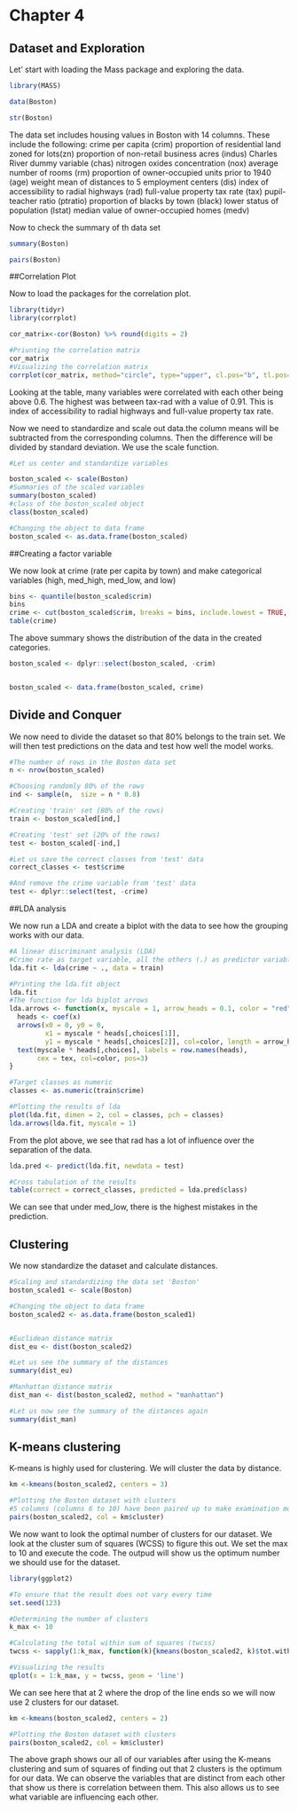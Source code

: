 # Chapter 4


## Dataset and Exploration
Let' start with loading the Mass package and exploring the data. 
```r
library(MASS)

data(Boston)

str(Boston)
```
The data set includes housing values in Boston with 14 columns. These include the following: 
crime per capita (crim)
proportion of residential land zoned for lots(zn)
proportion of non-retail business acres (indus)
Charles River dummy variable (chas)
nitrogen oxides concentration (nox)
average number of rooms (rm)
proportion of owner-occupied units prior to 1940 (age)
weight mean of distances to 5 employment centers (dis)
index of accessibility to radial highways (rad)
full-value property tax rate (tax)
pupil-teacher ratio (ptratio)
proportion of blacks by town (black)
lower status of population (lstat)
median value of owner-occupied homes (medv)



Now to check the summary of th data set

```r

summary(Boston)
```




```r
pairs(Boston)
```

##Correlation Plot

Now to load the packages for the correlation plot. 
```r

library(tidyr)
library(corrplot)


```




```r
cor_matrix<-cor(Boston) %>% round(digits = 2)

#Priunting the correlation matrix
cor_matrix
#Visualizing the correlation matrix
corrplot(cor_matrix, method="circle", type="upper", cl.pos="b", tl.pos="d", tl.cex = 0.6)

```



Looking at the table, many variables were correlated with each other being above 0.6. The highest was between tax-rad with a value of 0.91. This is index of accessibility to radial highways and full-value property tax rate.


Now we need to standardize and scale out data.the column means will be subtracted from the corresponding columns. Then the difference will be divided by standard deviation. We use the scale function. 


```r
#Let us center and standardize variables 

boston_scaled <- scale(Boston) 
#Summaries of the scaled variables 
summary(boston_scaled) 
#class of the boston_scaled object
class(boston_scaled)

```

```r
#Changing the object to data frame
boston_scaled <- as.data.frame(boston_scaled)

```

##Creating a factor variable 

We now look at crime (rate per capita by town) and make categorical variables (high, med_high, med_low, and low)

```r
bins <- quantile(boston_scaled$crim)
bins
crime <- cut(boston_scaled$crim, breaks = bins, include.lowest = TRUE, labels = c("low","med_low","med_high","high"))
table(crime)
```
The above summary shows the distribution of the data in the created categories. 
```r
boston_scaled <- dplyr::select(boston_scaled, -crim)


boston_scaled <- data.frame(boston_scaled, crime)
```
 
## Divide and Conquer

We now need to divide the dataset so that 80% belongs to the train set. We will then test predictions on the data and test how well the model works. 

```r
#The number of rows in the Boston data set 
n <- nrow(boston_scaled)

#Choosing randomly 80% of the rows
ind <- sample(n,  size = n * 0.8)

#Creating 'train' set (80% of the rows)
train <- boston_scaled[ind,]

#Creating 'test' set (20% of the rows)
test <- boston_scaled[-ind,]

#Let us save the correct classes from 'test' data
correct_classes <- test$crime

#And remove the crime variable from 'test' data
test <- dplyr::select(test, -crime)

```


##LDA analysis


We now run a LDA and create a biplot with the data to see how the grouping works with our data. 

```r
#A linear discriminant analysis (LDA)
#Crime rate as target variable, all the others (.) as predictor variables
lda.fit <- lda(crime ~ ., data = train)

#Printing the lda.fit object
lda.fit
#The function for lda biplot arrows
lda.arrows <- function(x, myscale = 1, arrow_heads = 0.1, color = "red", tex = 0.75, choices = c(1,2)){
  heads <- coef(x)
  arrows(x0 = 0, y0 = 0, 
         x1 = myscale * heads[,choices[1]], 
         y1 = myscale * heads[,choices[2]], col=color, length = arrow_heads)
  text(myscale * heads[,choices], labels = row.names(heads), 
       cex = tex, col=color, pos=3)
}

#Target classes as numeric
classes <- as.numeric(train$crime)

#Plotting the results of lda
plot(lda.fit, dimen = 2, col = classes, pch = classes)
lda.arrows(lda.fit, myscale = 1)

```
From the plot above, we see that rad has a lot of influence over the separation of the data. 

```r
lda.pred <- predict(lda.fit, newdata = test)

#Cross tabulation of the results
table(correct = correct_classes, predicted = lda.pred$class)

```
We can see that under med_low, there is the highest mistakes in the prediction. 

## Clustering

We now standardize the dataset and calculate distances. 

```r
#Scaling and standardizing the data set 'Boston'
boston_scaled1 <- scale(Boston)

#Changing the object to data frame
boston_scaled2 <- as.data.frame(boston_scaled1)


#Euclidean distance matrix
dist_eu <- dist(boston_scaled2)

#Let us see the summary of the distances
summary(dist_eu)

```

```r
#Manhattan distance matrix
dist_man <- dist(boston_scaled2, method = "manhattan")

#Let us now see the summary of the distances again
summary(dist_man)

```



## K-means clustering

K-means is highly used for clustering. We will cluster the data by distance. 

```r
km <-kmeans(boston_scaled2, centers = 3)

#Plotting the Boston dataset with clusters
#5 columns (columns 6 to 10) have been paired up to make examination more clear
pairs(boston_scaled2, col = km$cluster)

```



We now want to look the optimal number of clusters for our dataset. We look at the cluster sum of squares (WCSS) to figure this out. We set the max to 10 and execute the code. The outpud will show us the optimum number we should use for the dataset. 

```r
library(ggplot2)

#To ensure that the result does not vary every time
set.seed(123)

#Determining the number of clusters
k_max <- 10

#Calculating the total within sum of squares (twcss)
twcss <- sapply(1:k_max, function(k){kmeans(boston_scaled2, k)$tot.withinss})

#Visualizing the results
qplot(x = 1:k_max, y = twcss, geom = 'line')

```

We can see here that at 2 where the drop of the line ends so we will now use 2 clusters for our dataset. 

```r
km <-kmeans(boston_scaled2, centers = 2)

#Plotting the Boston dataset with clusters
pairs(boston_scaled2, col = km$cluster)

```




The above graph shows our all of our variables after using the K-means clustering and sum of squares of finding out that 2 clusters is the optimum for our data. We can observe the variables that are distinct from each other that show us there is correlation between them. This also allows us to see what variable are influencing each other.  


